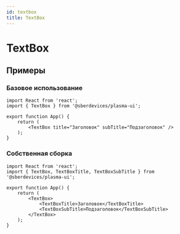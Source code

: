 ```yaml
---
id: textbox
title: TextBox
---
```



# TextBox
<Description name="TextBox" />
<PropsTable name="TextBox" />

## Примеры

### Базовое использование

```tsx live
import React from 'react';
import { TextBox } from '@sberdevices/plasma-ui';

export function App() {
    return (
        <TextBox title="Заголовок" subTitle="Подзаголовок" />
    );
}
```

### Собственная сборка

```tsx live
import React from 'react';
import { TextBox, TextBoxTitle, TextBoxSubTitle } from '@sberdevices/plasma-ui';

export function App() {
    return (
        <TextBox>
            <TextBoxTitle>Заголовок</TextBoxTitle>
            <TextBoxSubTitle>Подзаголовок</TextBoxSubTitle>
        </TextBox>
    );
}
```
